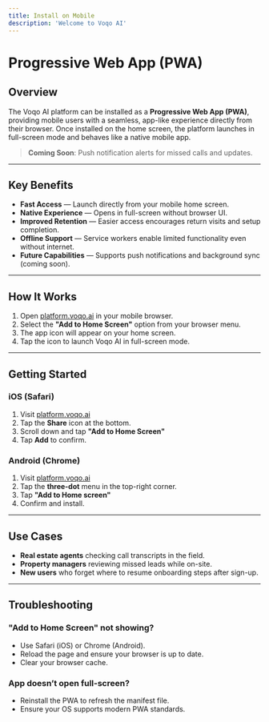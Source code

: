 ```yaml
---
title: Install on Mobile
description: 'Welcome to Voqo AI'
---
```

# Progressive Web App (PWA)

## Overview

The Voqo AI platform can be installed as a **Progressive Web App (PWA)**, providing mobile users with a seamless, app-like experience directly from their browser. Once installed on the home screen, the platform launches in full-screen mode and behaves like a native mobile app.

> **Coming Soon**: Push notification alerts for missed calls and updates.

---

## Key Benefits

- **Fast Access** — Launch directly from your mobile home screen.
- **Native Experience** — Opens in full-screen without browser UI.
- **Improved Retention** — Easier access encourages return visits and setup completion.
- **Offline Support** — Service workers enable limited functionality even without internet.
- **Future Capabilities** — Supports push notifications and background sync (coming soon).

---

## How It Works

1. Open [platform.voqo.ai](https://platform.voqo.ai) in your mobile browser.
2. Select the **"Add to Home Screen"** option from your browser menu.
3. The app icon will appear on your home screen.
4. Tap the icon to launch Voqo AI in full-screen mode.

---

## Getting Started

### iOS (Safari)

1. Visit [platform.voqo.ai](https://platform.voqo.ai)
2. Tap the **Share** icon at the bottom.
3. Scroll down and tap **"Add to Home Screen"**
4. Tap **Add** to confirm.

### Android (Chrome)

1. Visit [platform.voqo.ai](https://platform.voqo.ai)
2. Tap the **three-dot** menu in the top-right corner.
3. Tap **"Add to Home screen"**
4. Confirm and install.

---

## Use Cases

- **Real estate agents** checking call transcripts in the field.
- **Property managers** reviewing missed leads while on-site.
- **New users** who forget where to resume onboarding steps after sign-up.

---

## Troubleshooting

### "Add to Home Screen" not showing?

- Use Safari (iOS) or Chrome (Android).
- Reload the page and ensure your browser is up to date.
- Clear your browser cache.

### App doesn’t open full-screen?

- Reinstall the PWA to refresh the manifest file.
- Ensure your OS supports modern PWA standards.
